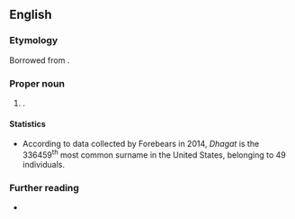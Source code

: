 ==English==

===Etymology===
Borrowed from {{bor|en|hi|धगट}}.

===Proper noun===
{{en-proper noun|s}}

# {{surname|en|from=Hindi}}.

====Statistics====
* According to data collected by Forebears in 2014, ''Dhagat'' is the 336459<sup>th</sup> most common surname in the United States, belonging to 49 individuals. 

===Further reading===
* {{R:en:Forebears|dhagat}}